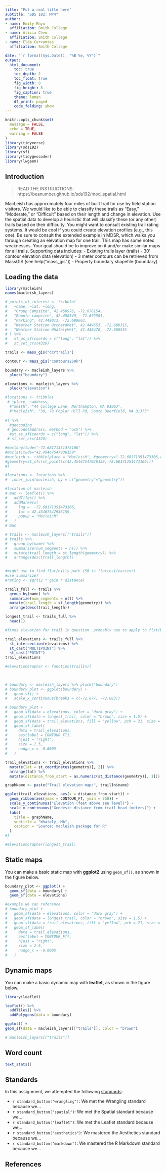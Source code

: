```yaml
---
title: "Put a real title here"
subtitle: "SDS 192: MP4"
author: 
- name: Emily Rhyu
  affiliation: Smith College
- name: Alicia Chen
  affiliation: Smith College
- name: Elda Cervantes
  affiliation: Smith College

date: "`r format(Sys.Date(), '%B %e, %Y')`"
output:
  html_document:
    toc: true
    toc_depth: 2
    toc_float: true
    fig_width: 8
    fig_height: 8
    fig_caption: true
    theme: lumen
    df_print: paged
    code_folding: show
---
```


```r
knitr::opts_chunk$set(
  message = FALSE,
  echo = TRUE,
  warning = FALSE
)
library(tidyverse)
library(sds192)
library(sf)
library(tidygeocoder)
library(lwgeom)
```

## Introduction

> READ THE INSTRUCTIONS: https://beanumber.github.io/sds192/mod_spatial.html

MacLeish has approximately four miles of built trail for use by field station visitors. We would like to be able to classify these trails as “Easy,” “Moderate,” or “Difficult” based on their length and change in elevation. Use the spatial data to develop a heuristic that will classify these (or any other) trails based on their difficulty. You might want to consult existing trail rating systems. It would be cool if you could create elevation profiles (e.g., this one). Be sure to consult the extended example in MDSR, which walks you through creating an elevation map for one trail. This map has some noted weaknesses. Your goal should be to improve on it and/or make similar maps for all trails.
Supporting data includes:
- Existing trails layer (trails)
- 30’ contour elevation data (elevation)
- 3 meter contours can be retrieved from MassGIS (see help("mass_gis"))
- Property boundary shapefile (boundary)


## Loading the data

```r
library(macleish)
names(macleish_layers)
```

```r
# points_of_interest <- tribble(
#   ~name, ~lat, ~long,
#   "Group Campsite", 42.450976, -72.678154, 
#   "Remote campsite", 42.458549, -72.679581,
#   "Parking", 42.448013, -72.680663,
#   "Weather Station OrchardMet", 42.449653, -72.680315,
#   "Weather Station WhatelyMet", 42.448470, -72.680553
# ) %>%
#   st_as_sf(coords = c("long", "lat")) %>%
#   st_set_crs(4326)
```

```r
trails <- mass_gis("dcrtrails")

contour <- mass_gis("contours250k")

boundary <- macleish_layers %>%
  pluck("boundary")

elevations <- macleish_layers %>%
  pluck("elevation")
```

```r
#locations <- tribble(
 # ~place, ~address, 
  #"Smith", "44 College Lane, Northampton, MA 01063",
  #"Macleish", "30, 78 Poplar Hill Rd, South Deerfield, MA 01373"
  
#) %>%
  #geocoding
 # geocode(address, method = "osm") %>%
  #st_as_sf(coords = c("long", "lat")) %>%
 # st_set_crs(4326)

#maclongitude="-72.68171351473106"
#maclatitude="42.45467547936159"
#macleish <- tibble(place = "Macleish", #geometry="-72.68171351473106,42.45467547936159"
#geometry=st_sfc(st_point(c(42.45467547936159,-72.68171351473106)))
#)

#locations <- locations %>% 
#  inner_join(macleish, by = c("geometry"="geometry"))
```

```r
#location of macleish
# mac <- leaflet() %>%
#   addTiles() %>%
#   addMarkers(
#     lng =  -72.68171351473106,
#     lat = 42.45467547936159,
#     popup = "Macleish"
#   )
# mac
```

```r

# trails <- macleish_layers[["trails"]] 
# trails %>%
#   group_by(name) %>%
#   summarize(num_segments = n()) %>%
#   mutate(trail_length = st_length(geometry)) %>%
#   arrange(desc(trail_length))
  
```

```r
#might use to find flat/hilly path (50 is flattest/easiest)
#use summarize?
#rating <- sqrt(2 * gain * distance)

trails_full <- trails %>%
  group_by(name) %>%
  summarize(num_segments = n()) %>%
  mutate(trail_length = st_length(geometry)) %>%
  arrange(desc(trail_length))

longest_trail <- trails_full %>%
  head(1)

#finds elevation for trail in question. probably use to apply to flat/hilly trails found from equation above and make elevation profile

trail_elevations <- trails_full %>%
  st_intersection(elevations) %>%
  st_cast("MULTIPOINT") %>%
  st_cast("POINT")
trail_elevations

#elevationGrapher <- function(trailIn){
  
  

# boundary <- macleish_layers %>% pluck("boundary")
# boundary_plot <- ggplot(boundary) + 
#   geom_sf() + 
#   scale_x_continuous(breaks = c(-72.677, -72.683))

# boundary_plot +
#   geom_sf(data = elevations, color = "dark gray") + 
#   geom_sf(data = longest_trail, color = "brown", size = 1.5) + 
#   geom_sf(data = trail_elevations, fill = "yellow", pch = 21, size = 3) + 
#   geom_sf_label(
#     data = trail_elevations, 
#     aes(label = CONTOUR_FT), 
#     hjust = "right", 
#     size = 2.5,
#     nudge_x = -0.0005
#   )

trail_elevations <- trail_elevations %>%
  mutate(lat = st_coordinates(geometry)[, 2]) %>%
  arrange(lat) %>%
  mutate(distance_from_start = as.numeric(st_distance(geometry)[, 1]))

graphName <- paste("Trail elevation map:", trailIn$name)

ggplot(trail_elevations, aes(x = distance_from_start)) + 
  geom_ribbon(aes(ymax = CONTOUR_FT, ymin = 750)) +
  scale_y_continuous("Elevation (feet above sea level)") + 
  scale_x_continuous("Geodesic distance from trail head (meters)") +
  labs(
    title = graphName,
    subtitle = "Whately, MA",
    caption = "Source: macleish package for R"
  )
#}

#elevationGrapher(longest_trail)

```



## Static maps

You can make a basic static map with **ggplot2** using `geom_sf()`, as shown in the figure below.

```r

boundary_plot <- ggplot() +
  geom_sf(data = boundary) +
  geom_sf(data = elevations) 
```

```r
#example we can reference
# boundary_plot +
#   geom_sf(data = elevations, color = "dark gray") + 
#   geom_sf(data = longest_trail, color = "brown", size = 1.5) + 
#   geom_sf(data = trail_elevations, fill = "yellow", pch = 21, size = 3) + 
#   geom_sf_label(
#     data = trail_elevations, 
#     aes(label = CONTOUR_FT), 
#     hjust = "right", 
#     size = 2.5,
#     nudge_x = -0.0005
#   )
```


## Dynamic maps

You can make a basic dynamic map with **leaflet**, as shown in the figure below.

```r
library(leaflet)

leaflet() %>%
  addTiles() %>%
  addPolygons(data = boundary)
```

```r
ggplot() +
geom_sf(data = macleish_layers[["trails"]], color = "brown")
```


```r
# macleish_layers[["trails"]]
```


## Word count

```r
text_stats()
```

## Standards

In this assignment, we attempted the following [standards](https://beanumber.github.io/sds192/standards.html):

- `r standard_button("wrangling")`: We met the Wrangling standard because we...
- `r standard_button("spatial")`: We met the Spatial standard because we...
- `r standard_button("leaflet")`: We met the Leaflet standard because we...
- `r standard_button("aesthetics")`: We mastered the Aesthetics standard because we...
- `r standard_button("markdown")`: We mastered the R Markdown standard because we...

## References
